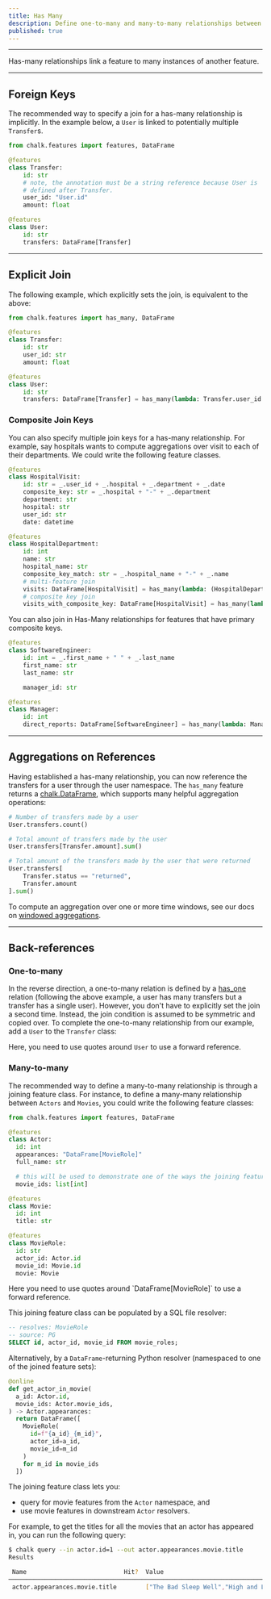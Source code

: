 ```yaml
---
title: Has Many
description: Define one-to-many and many-to-many relationships between feature classes.
published: true
---
```



---

Has-many relationships link a feature to many instances of another feature.

---

## Foreign Keys

The recommended way to specify a join for a has-many relationship is implicitly. In the
example below, a `User` is linked to potentially multiple `Transfer`s.

```py
from chalk.features import features, DataFrame

@features
class Transfer:
    id: str
    # note, the annotation must be a string reference because User is
    # defined after Transfer.
    user_id: "User.id"
    amount: float

@features
class User:
    id: str
    transfers: DataFrame[Transfer]
```

---

## Explicit Join

The following example, which explicitly sets the join, is equivalent to the above:

```py
from chalk.features import has_many, DataFrame

@features
class Transfer:
    id: str
    user_id: str
    amount: float

@features
class User:
    id: str
    transfers: DataFrame[Transfer] = has_many(lambda: Transfer.user_id == User.id)

```

### Composite Join Keys

You can also specify multiple join keys for a has-many relationship. For example, say hospitals wants to
compute aggregations over visit to each of their departments. We could write the following feature classes.

```py
@features
class HospitalVisit:
    id: str = _.user_id + _.hospital + _.department + _.date
    composite_key: str = _.hospital + "-" + _.department
    department: str
    hospital: str
    user_id: str
    date: datetime

@features
class HospitalDepartment:
    id: int
    name: str
    hospital_name: str
    composite_key_match: str = _.hospital_name + "-" + _.name
    # multi-feature join
    visits: DataFrame[HospitalVisit] = has_many(lambda: (HospitalDepartment.hospital_name == HospitalVisit.hospital) & (HospitalDepartment.name == HospitalVisit.department))
    # composite key join
    visits_with_composite_key: DataFrame[HospitalVisit] = has_many(lambda: HospitalDepartment.composite_key_match == HospitalVisit.composite_key)
```

You can also join in Has-Many relationships for features that have primary composite keys.

```py
@features
class SoftwareEngineer:
    id: int = _.first_name + " " + _.last_name
    first_name: str
    last_name: str

    manager_id: str

@features
class Manager:
    id: int
    direct_reports: DataFrame[SoftwareEngineer] = has_many(lambda: Manager.id == SoftwareEngineer.manager_id)
```

---

## Aggregations on References

Having established a has-many relationship, you can now reference the transfers for
a user through the user namespace. The `has_many` feature returns a [chalk.DataFrame](/docs/dataframe),
which supports many helpful aggregation operations:

```py
# Number of transfers made by a user
User.transfers.count()

# Total amount of transfers made by the user
User.transfers[Transfer.amount].sum()

# Total amount of the transfers made by the user that were returned
User.transfers[
    Transfer.status == "returned",
    Transfer.amount
].sum()
```

To compute an aggregation over one or more time windows, see our docs on [windowed aggregations](/docs/aggregations).

---

## Back-references

### One-to-many

In the reverse direction, a one-to-many relation is defined by a [has_one](/docs/has-one)
relation (following the above example, a user has many transfers but a transfer has a
single user). However, you don't have to explicitly set the join a second time. Instead,
the join condition is assumed to be symmetric and copied over. To complete the one-to-many
relationship from our example, add a `User` to the `Transfer` class:

<PyDiffEditor html={manyToOneDiff} />

<TipInfo>Here, you need to use quotes around `User` to use a forward reference.</TipInfo>

[//]: # (Alternatively, you could define the join condition on the same)

[//]: # (side, and add the [DataFrame]&#40;/docs/dataframe&#41; to the `User` class:)

[//]: # ()
[//]: # (<PyDiffEditor html={oneToManyDiff} />)

[//]: # (<TipInfo>Again, you need to use quotes around `User` deal with forward references.</TipInfo>)

### Many-to-many

The recommended way to define a many-to-many relationship is through a joining feature class.
For instance, to define a many-many relationship between `Actors` and `Movies`, you
could write the following feature classes:

```python
from chalk.features import features, DataFrame

@features
class Actor:
  id: int
  appearances: "DataFrame[MovieRole]"
  full_name: str

  # this will be used to demonstrate one of the ways the joining feature can be populated
  movie_ids: list[int]

@features
class Movie:
  id: int
  title: str

@features
class MovieRole:
  id: str
  actor_id: Actor.id
  movie_id: Movie.id
  movie: Movie
```

<TipInfo>
  Here you need to use quotes around `DataFrame[MovieRole]` to use a forward reference.
</TipInfo>

This joining feature class can be populated by a SQL file resolver:
```sql
-- resolves: MovieRole
-- source: PG
SELECT id, actor_id, movie_id FROM movie_roles;
```

Alternatively, by a `DataFrame`-returning Python resolver (namespaced to one of the joined feature sets):

```python
@online
def get_actor_in_movie(
  a_id: Actor.id,
  movie_ids: Actor.movie_ids,
) -> Actor.appearances:
  return DataFrame([
    MovieRole(
      id=f"{a_id}_{m_id}",
      actor_id=a_id,
      movie_id=m_id
    )
    for m_id in movie_ids
  ])
```

The joining feature class lets you:
- query for movie features from the `Actor` namespace, and
- use movie features in downstream `Actor` resolvers.

For example, to get the titles for all the movies that an actor has appeared in, you can run the following query:

```bash
$ chalk query --in actor.id=1 --out actor.appearances.movie.title
Results

 Name                           Hit?  Value
───────────────────────────────────────────────────────────────────────────────
 actor.appearances.movie.title        ["The Bad Sleep Well","High and Low",...]
```
